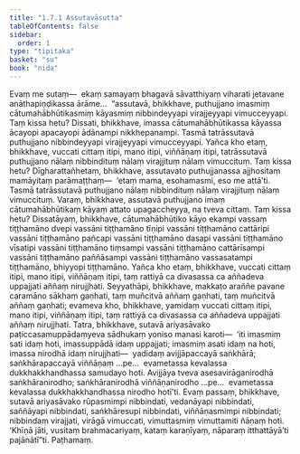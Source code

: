 ```yaml
---
title: "1.7.1 Assutavāsutta"
tableOfContents: false
sidebar:
  order: 1
type: "tipitaka"
basket: "su"
book: "nida"
---
```



<DynamicBreadcrumb />

<Division number="61" book="nida" bookNo="12" page="319">

<Paragraph number="436" book="nida">
Evaṃ me sutaṃ—  ekaṃ samayaṃ bhagavā sāvatthiyaṃ viharati jetavane anāthapiṇḍikassa ārāme…  “assutavā, bhikkhave, puthujjano imasmiṃ cātumahābhūtikasmiṃ kāyasmiṃ nibbindeyyapi virajjeyyapi vimucceyyapi. Taṃ kissa hetu? Dissati, bhikkhave, imassa cātumahābhūtikassa kāyassa ācayopi apacayopi ādānampi nikkhepanampi. Tasmā tatrāssutavā puthujjano nibbindeyyapi virajjeyyapi vimucceyyapi.
</Paragraph>

<Paragraph number="437" book="nida">
Yañca kho etaṃ, bhikkhave, vuccati cittaṃ itipi, mano itipi, viññāṇaṃ itipi, tatrāssutavā puthujjano nālaṃ nibbindituṃ nālaṃ virajjituṃ nālaṃ vimuccituṃ. Taṃ kissa hetu? Dīgharattañhetaṃ, bhikkhave, assutavato puthujjanassa ajjhositaṃ mamāyitaṃ parāmaṭṭhaṃ—  ‘etaṃ mama, esohamasmi, eso me attā’ti. Tasmā tatrāssutavā puthujjano nālaṃ nibbindituṃ nālaṃ virajjituṃ nālaṃ vimuccituṃ.
</Paragraph>

<Paragraph number="438" book="nida">
Varaṃ, bhikkhave, assutavā puthujjano imaṃ cātumahābhūtikaṃ kāyaṃ attato upagaccheyya, na tveva cittaṃ. Taṃ kissa hetu? Dissatāyaṃ, bhikkhave, cātumahābhūtiko kāyo ekampi vassaṃ tiṭṭhamāno dvepi vassāni tiṭṭhamāno tīṇipi vassāni tiṭṭhamāno cattāripi vassāni tiṭṭhamāno pañcapi vassāni tiṭṭhamāno dasapi vassāni tiṭṭhamāno vīsatipi vassāni tiṭṭhamāno tiṃsampi vassāni tiṭṭhamāno cattārīsampi vassāni tiṭṭhamāno paññāsampi vassāni tiṭṭhamāno vassasatampi tiṭṭhamāno, bhiyyopi tiṭṭhamāno.
</Paragraph>

<Paragraph number="439" book="nida">
Yañca kho etaṃ, bhikkhave, vuccati cittaṃ itipi, mano itipi, viññāṇaṃ itipi, taṃ rattiyā ca divasassa ca aññadeva uppajjati aññaṃ nirujjhati. Seyyathāpi, bhikkhave, makkaṭo araññe pavane caramāno sākhaṃ gaṇhati, taṃ muñcitvā aññaṃ gaṇhati, taṃ muñcitvā aññaṃ gaṇhati; evameva kho, bhikkhave, yamidaṃ vuccati cittaṃ itipi, mano itipi, viññāṇaṃ itipi, taṃ rattiyā ca divasassa ca aññadeva uppajjati aññaṃ nirujjhati.
</Paragraph>

<Paragraph number="440" book="nida">
Tatra, bhikkhave, sutavā ariyasāvako paṭiccasamuppādaṃyeva sādhukaṃ yoniso manasi karoti—  ‘iti imasmiṃ sati idaṃ hoti, imassuppādā idaṃ uppajjati; imasmiṃ asati idaṃ na hoti, imassa nirodhā idaṃ nirujjhati—  yadidaṃ avijjāpaccayā saṅkhārā; saṅkhārapaccayā viññāṇaṃ …pe…  evametassa kevalassa dukkhakkhandhassa samudayo hoti. Avijjāya tveva asesavirāganirodhā saṅkhāranirodho; saṅkhāranirodhā viññāṇanirodho …pe…  evametassa kevalassa dukkhakkhandhassa nirodho hotī’ti.
</Paragraph>

<Paragraph number="441" book="nida">
Evaṃ passaṃ, bhikkhave, sutavā ariyasāvako rūpasmimpi nibbindati, vedanāyapi nibbindati, saññāyapi nibbindati, saṅkhāresupi nibbindati, viññāṇasmimpi nibbindati; nibbindaṃ virajjati, virāgā vimuccati, vimuttasmiṃ vimuttamiti ñāṇaṃ hoti. ‘Khīṇā jāti, vusitaṃ brahmacariyaṃ, kataṃ karaṇīyaṃ, nāparaṃ itthattāyā’ti pajānātī”ti.

</Paragraph>
</Division>

<Paragraph number="442" type="center" book="nida">
Paṭhamaṃ.
</Paragraph>